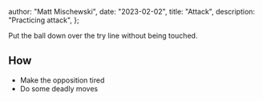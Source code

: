 
  author: "Matt Mischewski",
  date: "2023-02-02",
  title: "Attack",
  description: "Practicing attack",
};


Put the ball down over the try line without being touched.

## How

- Make the opposition tired
- Do some deadly moves
